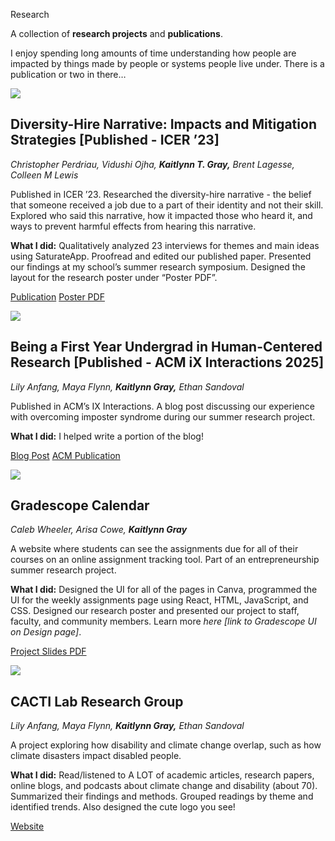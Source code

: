 



:::{.tab-desc}

::: {.big-text}

Research

:::

::: {.descriptor-text}
 A collection of **research projects** and **publications**.

 I enjoy spending long amounts of time understanding how people are impacted by things made by people or systems people live under. There is a publication or two in there...
:::

:::

::: {.tab-body-research}
<!-- start of project container -->

::: {.project-container  .p-c-research}

::: {.proj-image .research}

![](/images/acmlogo_black.png)

:::

<!-- ::: {.proj-title}

Diversity-Hire Narrative: Impacts and Mitigation Strategies

::: -->

::: {.callout-warning collapse="false" icon="false"}
## Diversity-Hire Narrative: Impacts and Mitigation Strategies [Published - ICER '23] 

::: {.proj-description}

*Christopher Perdriau, Vidushi Ojha,* ***Kaitlynn T. Gray,*** *Brent Lagesse, Colleen M Lewis*

:::

::: {.proj-description}

Published in ICER '23. Researched the diversity-hire narrative - the belief that someone received a job due to a part of their identity and not their skill. Explored who said this narrative, how it impacted those who heard it, and ways to prevent harmful effects from hearing this narrative. 

**What I did:** Qualitatively analyzed 23 interviews for themes and main ideas using SaturateApp. Proofread and edited our published paper. Presented our findings at my school's summer research symposium. Designed the layout for the research poster under "Poster PDF".

:::

:::{.project-links}
[Publication](https://dl.acm.org/doi/10.1145/3568812.3603479) 
[Poster PDF](resources/DiversityHireNarrative.pdf) 
:::

:::

:::
<!-- end of project container -->

<!-- start of project container -->

::: {.project-container .p-c-research}

::: {.proj-image .research}

![](/images/iXLogoPNG.png)

:::

<!-- ::: {.proj-title}

Being a First Year Undergrad in Human-Centered Research

::: -->

::: {.callout-warning collapse="true" icon="false"}
## Being a First Year Undergrad in Human-Centered Research [Published - ACM iX Interactions 2025] 

::: {.proj-description}

*Lily Anfang, Maya Flynn,* ***Kaitlynn Gray,*** *Ethan Sandoval*

:::

::: {.proj-description}

Published in ACM's IX Interactions. A blog post discussing our experience with overcoming imposter syndrome during our summer research project. 

**What I did:** I helped write a portion of the blog!

:::

:::{.project-links}
[Blog Post](https://interactions.acm.org/archive/view/january-february-2025/being-a-first-year-undergrad-in-human-centered-research) 
[ACM Publication](https://dl.acm.org/doi/10.1145/3706625) 
:::

:::

:::
<!-- end of project container -->


<!-- start of project container -->

::: {.project-container .p-c-research}

::: {.proj-image .research}

![](/images/GCalFinalWeeklyUI.png)

:::

<!-- ::: {.proj-title}

Gradescope Calendar


::: -->

::: {.callout-warning collapse="true" icon="false"}
## Gradescope Calendar



::: {.proj-description}

*Caleb Wheeler, Arisa Cowe,* ***Kaitlynn Gray***

:::

::: {.proj-description}

A website where students can see the assignments due for all of their courses on an online assignment tracking tool. Part of an entrepreneurship summer research project.

**What I did:** Designed the UI for all of the pages in Canva, programmed the UI for the weekly assignments page using React, HTML, JavaScript, and CSS. Designed our research poster and presented our project to staff, faculty, and community members. Learn more *here [link to Gradescope UI on Design page]*.

:::

:::{.project-links}
[Project Slides PDF](resources/gradescope.pdf)
:::

:::

:::
<!-- end of project container -->



<!-- start of project container -->

::: {.project-container .p-c-research}

::: {.proj-image .research}

![](/images/CACTILogo.png)

:::
<!-- 
::: {.proj-title}

CACTI Lab

::: -->

::: {.callout-warning collapse="true" icon="false"}
## CACTI Lab Research Group


::: {.proj-description}

*Lily Anfang, Maya Flynn,* ***Kaitlynn Gray,*** *Ethan Sandoval*

:::

::: {.proj-description}

A project exploring how disability and climate change overlap, such as how climate disasters impact disabled people.

**What I did:** Read/listened to A LOT of academic articles, research papers, online blogs, and podcasts about climate change and disability (about 70). Summarized their findings and methods. Grouped readings by theme and identified trends. Also designed the cute logo you see!

:::

:::{.project-links}
[Website](https://cacti-lab.github.io/) 
:::

:::

:::
<!-- end of project container -->


:::

